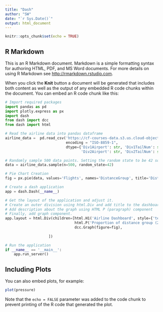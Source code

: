 ```yaml
---
title: "Dash"
author: "SW"
date: "`r Sys.Date()`"
output: html_document
---
```


```r
knitr::opts_chunk$set(echo = TRUE)
```

## R Markdown

This is an R Markdown document. Markdown is a simple formatting syntax for authoring HTML, PDF, and MS Word documents. For more details on using R Markdown see <http://rmarkdown.rstudio.com>.

When you click the **Knit** button a document will be generated that includes both content as well as the output of any embedded R code chunks within the document. You can embed an R code chunk like this:

```python
# Import required packages
import pandas as pd
import plotly.express as px
import dash
from dash import dcc
from dash import html

# Read the airline data into pandas dataframe
airline_data =  pd.read_csv('https://cf-courses-data.s3.us.cloud-object-storage.appdomain.cloud/IBMDeveloperSkillsNetwork-DV0101EN-SkillsNetwork/Data%20Files/airline_data.csv', 
                            encoding = "ISO-8859-1",
                            dtype={'Div1Airport': str, 'Div1TailNum': str, 
                                   'Div2Airport': str, 'Div2TailNum': str})

# Randomly sample 500 data points. Setting the random state to be 42 so that we get same result.
data = airline_data.sample(n=500, random_state=42)

# Pie Chart Creation
fig = px.pie(data, values='Flights', names='DistanceGroup', title='Distance group proportion by flights')

# Create a dash application
app = dash.Dash(__name__)

# Get the layout of the application and adjust it.
# Create an outer division using html.Div and add title to the dashboard using html.H1 component
# Add description about the graph using HTML P (paragraph) component
# Finally, add graph component.
app.layout = html.Div(children=[html.H1('Airline Dashboard', style={'textAlign': 'center', 'color': '#503D36', 'font-size': 40}),
                                html.P('Proportion of distance group (250 mile distance interval group) by flights.', style={'textAlign':'center', 'color': '#F57241'}),
                                dcc.Graph(figure=fig),
                                               
                    ])

# Run the application                   
if __name__ == '__main__':
    app.run_server()
```

## Including Plots

You can also embed plots, for example:

```r
plot(pressure)
```

Note that the `echo = FALSE` parameter was added to the code chunk to prevent printing of the R code that generated the plot.
